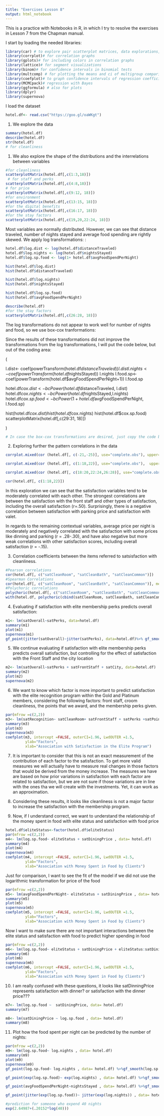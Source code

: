 ```yaml
---
title: "Exercises Lesson 8"
output: html_notebook
---
```


This is a practice with Notebooks in R, in which I try to resolve the exercises in Lesson 7 from the Chapman manual. 

I start by loading the needed libraries: 

```r
library(car) # to explore pair scatterplot matrices, data explorations,  box-cox transformations
library(corrplot)# for correlation graphs
library(gplots)# for including colors in correlation graphs
library(lattice)# for segment visualizations
library(binom)# for confidence intervals in binomial tests
library(multcomp) # for plotting the means and ci of multigroup comparisons
library(coefplot)# to graph confidence intervals of regression coefficients
library(MCMCpack)# regression with Bayes
library(ggformula) # also for plots
library(dplyr)
library(supernova)


```


I load the dataset

```r
hotel.df<- read.csv("https://goo.gl/oaWKgt")
```


1. We explore the data 

```r
summary(hotel.df)
describe(hotel.df)
str(hotel.df)
# for cleanliness


```


(1) We also explore the shape of the distributions and the interrelations between variables

```r
#for cleanliness 
scatterplotMatrix(hotel.df[,c(1:3,18)])
 # for staff and perks
scatterplotMatrix(hotel.df[,c(4:8,18)])
# for price
scatterplotMatrix(hotel.df[,c(9:12, 18)])
#for environment
scatterplotMatrix(hotel.df[,c(13:15, 18)])
#for the digital benefits
scatterplotMatrix(hotel.df[,c(16:17, 18)])
#for the stay factors
scatterplotMatrix(hotel.df[,c(19,20,22:24, 18)])
```

Most variables are normally distributed. However, we can see that distance traveled, number of nights stayed and  average food spending are rightly skewed. We apply log transformations: :



```r
hotel.df$log.dist <- log(hotel.df$distanceTraveled)
hotel.df$log.nights <- log(hotel.df$nightsStayed)
hotel.df$log.sp.food <- log(1+ hotel.df$avgFoodSpendPerNight)

hist(hotel.df$log.dist)
hist(hotel.df$distanceTraveled)

hist(hotel.df$log.nights)
hist(hotel.df$nightsStayed)

hist(hotel.df$log.sp.food)
hist(hotel.df$avgFoodSpendPerNight)

describe(hotel.df)
#for the stay factors
scatterplotMatrix(hotel.df[,c(26:28, 18)])
```


The log transformations do not appear to work well for number of nights and food, so we use box-cox tranformations: 

Since the results of these transformations did not improve the transformations from the log transformations, I will put the code below, but out of the coding area:

(

l.dist<- coef(powerTransform(hotel.df$distanceTraveled))
l.dist
l.nights<- coef(powerTransform(hotel.df$nightsStayed))
l.nights
l.food.sp<- coef(powerTransform(hotel.df$avgFoodSpendPerNight+1))
l.food.sp

hotel.df$cox.dist <- bcPower(hotel.df$distanceTraveled, l.dist)
hotel.df$cox.nights <- bcPower(hotel.df$nightsStayed,l.nights)
hotel.df$cox.sp.food <- bcPower(1+ hotel.df$avgFoodSpendPerNight, l.food.sp)

hist(hotel.df$cox.dist)
hist(hotel.df$cox.nights)
hist(hotel.df$cox.sp.food)
scatterplotMatrix(hotel.df[,c(29:31, 18)])

)
```r
# In case the box-cox transformations are desired, just copy the code below

```



2. Exploring further the pattern correlations in the data


```r
corrplot.mixed(cor (hotel.df[, c(-21,-25)], use="complete.obs"), upper="ellipse")

corrplot.mixed(cor (hotel.df[, c(1:18,22)], use="complete.obs"),  upper="ellipse")

corrplot.mixed(cor (hotel.df[, c(18:20,22:24,26:28)], use="complete.obs"),  upper="ellipse")

cor(hotel.df[, c(1:18,22)])
```

In this exploration we can see that the satisfaction variables tend to be moderately correlated with each other. The strongest correlations are between the satisfaction with the front staff and other types of satisfaction, including the overall satisfaction (r=.50). Surprisingly, there is a negative correlation between satisfaction with parking price and satisfaction with valet. 

In regards to the remaining contextual variables, average price per night is moderately and negatively correlated with the satisfaction with some prices like dinning and parking (r = .28-.30), and have also negative but more weak correlations with other satisfaction scores, including overall satisfaction (r = -.15). 






3. Correlation coefficients between the items referred to satsisfaction with cleanliness. 

```r
#Pearson correlations
cor(hotel.df[, c("satCleanRoom", "satCleanBath", "satCleanCommon")])
#Spearman Correlations
cor(hotel.df[, c("satCleanRoom", "satCleanBath", "satCleanCommon")], method="spearman")
#Polychoric correlations
polychoric(hotel.df[, c("satCleanRoom", "satCleanBath", "satCleanCommon")])
with(hotel.df, polychoric(cbind(satCleanRoom, satCleanBath, satCleanCommon))) #another form

```
 




4. Evaluating if satisfaction with elite membership perks predicts overall satisfaction:

```r
m1<- lm(satOverall~satPerks, data=hotel.df)
summary(m1)
plot(m1)
supernova(m1)
gf_point(jitter(satOverall)~jitter(satPerks), data=hotel.df)%>% gf_smooth(satOverall~satPerks)

```





5. We continue evaluating if satisfaction with elite membership perks predicts overall satisfaction, but controlling for the effect of satisfaction with the Front Staff and the city location

```r
m2<- lm(satOverall~satPerks + satFrontStaff + satCity, data=hotel.df)
summary(m2)
plot(m2)
supernova(m2)
```





6. We want to know which factor is more important to predict satisfaction with the elite recognition program within the Gold and Platinum members, considering the following factors: front staff, croom cleanliness, the points that we award, and the membership perks given. 

```r
par(mfrow =c(2,2))
m3<- lm(satRecognition~ satCleanRoom+ satFrontStaff + satPerks +satPoints , data= subset(hotel.df, eliteStatus %in% c("Gold", "Platinum")))
summary(m3)
plot(m3)
supernova(m3)
coefplot(m3, intercept =FALSE, outerCI=1.96, LwdOUTER =1.5,
         ylab="Factors",
         xlab="Association with Satisfaction in the Elite Program")
```


7. It is important to consider that this is not an exact measurement of the contribution of each factor to the satisfaction. To get more valid measures we will actually have to measure real changes in those factors that would be derived from the money increase. The measures we have are based on how prior variations in satisfaction with each factor are related to satisfaction, but we are not sure if those variations are in line with the ones tha we will create with the investments. Yet, it can work as an approximation. 

8. Considering these results, it looks like cleanliness is not a major factor to increase the satisfaction with the membership program. 


9. Now, if I understand correct, we want to understand the relationship of the money spent in food with elite status and satisfaction with food price


```r
hotel.df$eliteStatus<-factor(hotel.df$eliteStatus)
par(mfrow =c(2,2))
m4<- lm(log.sp.food~ eliteStatus + satDiningPrice , data= hotel.df)
summary(m4)
plot(m4)
supernova(m4)
coefplot(m4, intercept =FALSE, outerCI=1.96, LwdOUTER =1.5,
         ylab="Factors",
         xlab="Association with Money Spent in Food by Clients")
```
Just for comparison, I want to see the fit of the model if we did not use the logarithmic transformation for price of the food

```r

par(mfrow =c(2,2))
m5<- lm(avgFoodSpendPerNight~ eliteStatus + satDiningPrice , data= hotel.df)
summary(m5)
plot(m5)
supernova(m5)
coefplot(m5, intercept =FALSE, outerCI=1.96, LwdOUTER =1.5,
         ylab="Factors",
         xlab="Association with Money Spent in Food by Clients")
```

Now I want to make sure there are not important interactions between the elite status and satisfaction with food to predict higher spending in food

```r

par(mfrow =c(2,2))
m6<- lm(log.sp.food~ eliteStatus + satDiningPrice + eliteStatus:satDiningPrice , data= hotel.df)
summary(m6)
plot(m6)
supernova(m6)
coefplot(m6, intercept =FALSE, outerCI=1.96, LwdOUTER =1.5,
         ylab="Factors",
         xlab="Association with Money Spent in Food by Clients")
```



10. I am really confused with these questions, it looks like satDinningPrice represents satisfaction with dinner? or satisfaction with the dinner price???

```r
m7<- lm(log.sp.food ~  satDiningPrice, data= hotel.df)
summary(m7)

m8<- lm(satDiningPrice ~ log.sp.food , data= hotel.df)
summary(m8)
```
11. Plot how the food spent per night can be predicted by the number of nights: 

```r
par(mfrow =c(2,2))
m9<- lm(log.sp.food~ log.nights , data= hotel.df)
summary(m9)
plot(m9)
supernova(m9)
gf_point(log.sp.food~ log.nights , data= hotel.df) %>%gf_smooth(log.sp.food~ log.nights )

gf_point(exp(log.sp.food)~ exp(log.nights) , data= hotel.df) %>%gf_smooth()

gf_point(avgFoodSpendPerNight~nightsStayed , data= hotel.df) %>%gf_smooth()

gf_point(jitter(exp(log.sp.food))~ jitter(exp(log.nights)) , data= hotel.df) %>%gf_smooth()

#prediction for someone who expend 40 nights
exp(2.64987+(.20152*log(40)))
```

